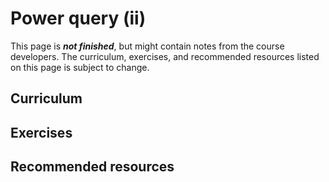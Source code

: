# Power query (ii)

::: callout-important
This page is ***not finished***, but might contain notes from the course developers. The curriculum, exercises, and recommended resources listed on this page is subject to change.
:::

## Curriculum

## Exercises

## Recommended resources
